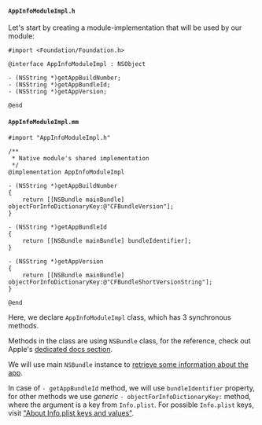 #### `AppInfoModuleImpl.h`

Let's start by creating a module-implementation that will be used by our module:

```objc title="ios/AppInfoModuleImpl.h"
#import <Foundation/Foundation.h>

@interface AppInfoModuleImpl : NSObject

- (NSString *)getAppBuildNumber;
- (NSString *)getAppBundleId;
- (NSString *)getAppVersion;

@end
```

#### `AppInfoModuleImpl.mm`

```objc title="ios/AppInfoModuleImpl.mm"
#import "AppInfoModuleImpl.h"

/**
 * Native module's shared implementation
 */
@implementation AppInfoModuleImpl

- (NSString *)getAppBuildNumber
{
    return [[NSBundle mainBundle] objectForInfoDictionaryKey:@"CFBundleVersion"];
}

- (NSString *)getAppBundleId
{
    return [[NSBundle mainBundle] bundleIdentifier];
}

- (NSString *)getAppVersion
{
    return [[NSBundle mainBundle] objectForInfoDictionaryKey:@"CFBundleShortVersionString"];
}

@end
```

Here, we declare `AppInfoModuleImpl` class, which has 3 synchronous methods.

Methods in the class are using `NSBundle` class, for the reference, check out Apple's [dedicated docs section](https://developer.apple.com/documentation/foundation/nsbundle?language=objc).

We will use main `NSBundle` instance to [retrieve some information about the app](https://developer.apple.com/documentation/foundation/nsbundle#1652578).

In case of `- getAppBundleId` method, we will use `bundleIdentifier` property, for other methods we use _generic_ `- objectForInfoDictionaryKey:` method, where the argument is a key from `Info.plist`.
For possible `Info.plist` keys, visit ["About Info.plist keys and values"](https://developer.apple.com/library/archive/documentation/General/Reference/InfoPlistKeyReference/Introduction/Introduction.html).
